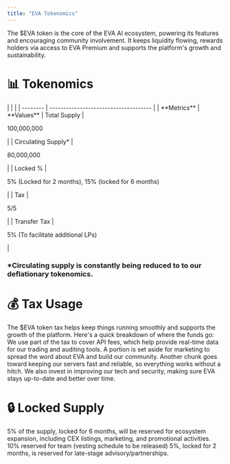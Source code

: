 ```yaml
---
title: "EVA Tokenomics"
---
```


The \$EVA token is the core of the EVA AI ecosystem, powering its features and encouraging community involvement. It keeps liquidity flowing, rewards holders via access to EVA Premium and supports the platform's growth and sustainability.

<Card>
  <h1 style={{ color: '#f7941d' }}>📊 Tokenomics</h1>
  |     |                                       |
  | --------                      | -------------------------------------        |
  | **Metrics**            | **Values**
  | Total Supply       | <p style={{ color: '#f7941d' }}>100,000,000</p>       |
  | Circulating Supply* | <p style={{ color: '#f7941d' }}>80,000,000</p>       |
  | Locked %           | <p style={{ color: '#f7941d' }}>5% (Locked for 2 months), 15% (locked for 6 months)</p>  |
  | Tax                | <p style={{ color: '#f7941d' }}>5/5 </p>                                                 |
  | Transfer Tax       | <p style={{ color: '#f7941d' }}>5% (To facilitate additional LPs)</p>                    |
</Card>

<h3>*Circulating supply is constantly being reduced to to our deflationary tokenomics.</h3>

<Card>
  <h1 style={{ color: '#f7941d' }}>💰 Tax Usage</h1>
  The $EVA token tax helps keep things running smoothly and supports the growth of the platform. Here's a quick breakdown of where the funds go:
  <Columns col={2}>
    <Card title="API Costs">
      We use part of the tax to cover API fees, which help provide real-time data for our trading and auditing tools.
    </Card>
    <Card title="Marketing">
A portion is set aside for marketing to spread the word about EVA and build our community.
    </Card>
    <Card title="Servers">
Another chunk goes toward keeping our servers fast and reliable, so everything works without a hitch.
    </Card>
    <Card title="Infrastructure">
We also invest in improving our tech and security, making sure EVA stays up-to-date and better over time.
    </Card>
  </Columns>
  </Card>

  <Card>
  <h1 style={{ color: '#f7941d' }}>🔒 Locked Supply</h1>
  <Card title="Ecosystem Expansion (5%)" horizontal="true">
    5% of the supply, locked for 6 months, will be reserved for ecosystem expansion, including CEX listings, marketing, and promotional activities.
  </Card>
    <Card title="Team Allocation (10%)" horizontal="true">
10% reserved for team (vesting schedule to be released)
  </Card>
    <Card title="Advisory & Partnerships (5%)" horizontal="true">
5%, locked for 2 months, is reserved for late-stage advisory/partnerships.
  </Card>
  </Card>
